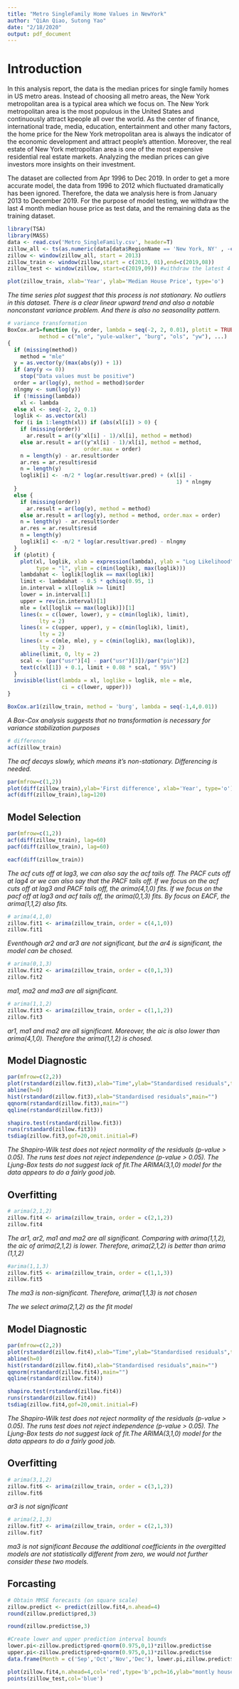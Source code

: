 ```yaml
---
title: "Metro SingleFamily Home Values in NewYork"
author: "QiAn Qiao, Sutong Yao"
date: "2/18/2020"
output: pdf_document
---
```


# Introduction
In this analysis report, the data is the median prices for single family homes in US metro areas. Instead of choosing all metro areas, the New York metropolitan area is a typical area which we focus on. The New York metropolitan area is the most populous in the United States and continuously attract kpeople all over the world. As the center of finance, international trade, media, education, entertainment and other many factors, the home price for the New York metropolitan area is always the indicator of the economic development and attract people's attention. Moreover, the real estate of New York metropolitan area is one of the most expensive residential real estate markets. Analyzing the median prices can give investors more insights on their investment.

The dataset are collected from Apr 1996 to Dec 2019. In order to get a more accurate model, the data from 1996 to 2012 which fluctuated dramatically has been ignored. Therefore, the data we analysis here is from January 2013 to December 2019. For the purpose of model testing, we withdraw the last 4 month median house price as test data, and the remaining data as the training dataset.
```r
library(TSA)
library(MASS)
data <- read.csv('Metro_SingleFamily.csv', header=T)
zillow_all <- ts(as.numeric(data[data$RegionName == 'New York, NY' , -c(1,2,3)]),start=c(1996,04),frequency =12)
zillow <- window(zillow_all, start = 2013)
zillow_train <- window(zillow,start = c(2013, 01),end=c(2019,08))
zillow_test <- window(zillow, start=c(2019,09)) #withdraw the latest 4 observations to compare with our forecast
```

```r
plot(zillow_train, xlab='Year', ylab='Median House Price', type='o')
```
*The time series plot suggest that this process is not stationary. No outliers in this dataset. There is a clear linear upward trend and also a notable nonconstant variance problem. And there is also no seasonality pattern.*
```r
# variance transformation
BoxCox.ar1=function (y, order, lambda = seq(-2, 2, 0.01), plotit = TRUE, 
          method = c("mle", "yule-walker", "burg", "ols", "yw"), ...) 
{
  if (missing(method)) 
    method = "mle"
  y = as.vector(y/(max(abs(y)) + 1))
  if (any(y <= 0)) 
    stop("Data values must be positive")
  order = ar(log(y), method = method)$order
  nlngmy <- sum(log(y))
  if (!missing(lambda)) 
    xl <- lambda
  else xl <- seq(-2, 2, 0.1)
  loglik <- as.vector(xl)
  for (i in 1:length(xl)) if (abs(xl[i]) > 0) {
    if (missing(order)) 
      ar.result = ar((y^xl[i] - 1)/xl[i], method = method)
    else ar.result = ar((y^xl[i] - 1)/xl[i], method = method, 
                        order.max = order)
    n = length(y) - ar.result$order
    ar.res = ar.result$resid
    n = length(y)
    loglik[i] <- -n/2 * log(ar.result$var.pred) + (xl[i] - 
                                                     1) * nlngmy
  }
  else {
    if (missing(order)) 
      ar.result = ar(log(y), method = method)
    else ar.result = ar(log(y), method = method, order.max = order)
    n = length(y) - ar.result$order
    ar.res = ar.result$resid
    n = length(y)
    loglik[i] <- -n/2 * log(ar.result$var.pred) - nlngmy
  }
  if (plotit) {
    plot(xl, loglik, xlab = expression(lambda), ylab = "Log Likelihood", 
         type = "l", ylim = c(min(loglik), max(loglik)))
    lambdahat <- loglik[loglik == max(loglik)]
    limit <- lambdahat - 0.5 * qchisq(0.95, 1)
    in.interval = xl[loglik >= limit]
    lower = in.interval[1]
    upper = rev(in.interval)[1]
    mle = (xl[loglik == max(loglik)])[1]
    lines(x = c(lower, lower), y = c(min(loglik), limit), 
          lty = 2)
    lines(x = c(upper, upper), y = c(min(loglik), limit), 
          lty = 2)
    lines(x = c(mle, mle), y = c(min(loglik), max(loglik)), 
          lty = 2)
    abline(limit, 0, lty = 2)
    scal <- (par("usr")[4] - par("usr")[3])/par("pin")[2]
    text(c(xl[1]) + 0.1, limit + 0.08 * scal, " 95%")
  }
  invisible(list(lambda = xl, loglike = loglik, mle = mle, 
                 ci = c(lower, upper)))
}
```

```r
BoxCox.ar1(zillow_train, method = 'burg', lambda = seq(-1,4,0.01))
```
*A Box-Cox analysis suggests that no transformation is necessary for variance stabilization purposes*
```r
# difference
acf(zillow_train)
```
*The acf decays slowly, which means it's non-stationary. Differencing is needed.*

```r
par(mfrow=c(1,2))
plot(diff(zillow_train),ylab='First difference', xlab='Year', type='o')
acf(diff(zillow_train),lag=120)
```
## Model Selection
```r
par(mfrow=c(1,2))
acf(diff(zillow_train), lag=60)
pacf(diff(zillow_train), lag=60)
```
```r
eacf(diff(zillow_train))
```
*The acf cuts off at lag3, we can also say the acf tails off. The PACF cuts off at lag4 or we can also say that the PACF tails off. If we focus on the acf cuts off at lag3 and PACF tails off, the arima(4,1,0) fits. If we focus on the pacf off at lag3 and acf tails off, the arima(0,1,3) fits. By focus on EACF, the arima(1,1,2) also fits.*
```r
# arima(4,1,0)
zillow.fit1 <- arima(zillow_train, order = c(4,1,0))
zillow.fit1
```
*Eventhough ar2 and ar3 are not significant, but the ar4 is significant, the model can be chosed.*

```r
# arima(0,1,3)
zillow.fit2 <- arima(zillow_train, order = c(0,1,3))
zillow.fit2
```
*ma1, ma2 and ma3 are all significant.*

```r
# arima(1,1,2)
zillow.fit3 <- arima(zillow_train, order = c(1,1,2))
zillow.fit3
```
*ar1, ma1 and ma2 are all significant. Moreover, the aic is also lower than arima(4,1,0). Therefore the arima(1,1,2) is chosed.*

## Model Diagnostic
```r
par(mfrow=c(2,2))
plot(rstandard(zillow.fit3),xlab="Time",ylab="Standardised residuals",type='o')
abline(h=0)
hist(rstandard(zillow.fit3),xlab="Standardised residuals",main="")
qqnorm(rstandard(zillow.fit3),main="")
qqline(rstandard(zillow.fit3))
```
```r
shapiro.test(rstandard(zillow.fit3))
runs(rstandard(zillow.fit3))
tsdiag(zillow.fit3,gof=20,omit.initial=F)
```
*The Shapiro-Wilk test does not reject normality of the residuals (p-value > 0.05). The runs test does not
reject independence (p-value > 0.05). The Ljung-Box tests do not suggest lack of fit.The ARIMA(3,1,0) model for the data appears to do a fairly good job.*

## Overfitting
```r
# arima(2,1,2)
zillow.fit4 <- arima(zillow_train, order = c(2,1,2))
zillow.fit4
```
*The ar1, ar2, ma1 and ma2 are all significant. Comparing with arima(1,1,2), the aic of arima(2,1,2) is lower. Therefore, arima(2,1,2) is better than arima (1,1,2)*
```r
#arima(1,1,3)
zillow.fit5 <- arima(zillow_train, order = c(1,1,3))
zillow.fit5
```
*The ma3 is non-significant. Therefore, arima(1,1,3) is not chosen*

*The we select arima(2,1,2) as the fit model*

## Model Diagnostic
```r
par(mfrow=c(2,2))
plot(rstandard(zillow.fit4),xlab="Time",ylab="Standardised residuals",type='o')
abline(h=0)
hist(rstandard(zillow.fit4),xlab="Standardised residuals",main="")
qqnorm(rstandard(zillow.fit4),main="")
qqline(rstandard(zillow.fit4))
```
```r
shapiro.test(rstandard(zillow.fit4))
runs(rstandard(zillow.fit4))
tsdiag(zillow.fit4,gof=20,omit.initial=F)
```
*The Shapiro-Wilk test does not reject normality of the residuals (p-value > 0.05). The runs test does not
reject independence (p-value > 0.05). The Ljung-Box tests do not suggest lack of fit.The ARIMA(3,1,0) model for the data appears to do a fairly good job.*

## Overfitting
```r
# arima(3,1,2)
zillow.fit6 <- arima(zillow_train, order = c(3,1,2))
zillow.fit6
```
*ar3 is not significant*
```r
# arima(2,1,3)
zillow.fit7 <- arima(zillow_train, order = c(2,1,3))
zillow.fit7
```
*ma3 is not significant*
*Because the additional coefficients in the overgitted models are not statistically different from zero, we would not further consider these two models.*

## Forcasting
```r
# Obtain MMSE forecasts (on square scale)
zillow.predict <- predict(zillow.fit4,n.ahead=4)
round(zillow.predict$pred,3)
```
```r
round(zillow.predict$se,3)
```
```r
#Create lower and upper prediction interval bounds
lower.pi<-zillow.predict$pred-qnorm(0.975,0,1)*zillow.predict$se
upper.pi<-zillow.predict$pred+qnorm(0.975,0,1)*zillow.predict$se
data.frame(Month = c('Sep','Oct','Nov','Dec'), lower.pi,zillow.predict$pred, upper.pi, zillow_test)
```

```r
plot(zillow.fit4,n.ahead=4,col='red',type='b',pch=16,ylab="montly house price",xlab="Month",n1=c(2019,01))
points(zillow_test,col='blue')
```







